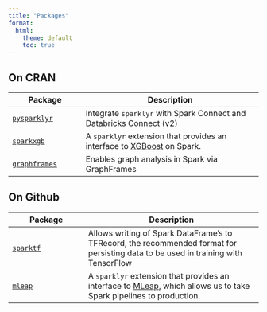 ```yaml
---
title: "Packages"
format:
  html:
    theme: default
    toc: true
---
```


## On CRAN

| Package                                                | Description                                                                                               |
|---------------------|---------------------------------------------------|
| [`pysparklyr`](/packages/pysparklyr/index.md)     | Integrate `sparklyr` with Spark Connect and Databricks Connect (v2)                                       |
| [`sparkxgb`](/packages/sparkxgb/index.md)       | A `sparklyr` extension that provides an interface to [XGBoost](https://github.com/dmlc/xgboost) on Spark. |
| [`graphframes`](/packages/graphframes/index.md) | Enables graph analysis in Spark via GraphFrames                                                           |

## On Github

| Package                                        | Description                                                                                                                                            |
|----------------------|--------------------------------------------------|
| [`sparktf`](/packages/sparktf/index.md) | Allows writing of Spark DataFrame's to TFRecord, the recommended format for persisting data to be used in training with TensorFlow                     |
| [`mleap`](/packages/mleap/index.md)     | A `sparklyr` extension that provides an interface to [MLeap](https://github.com/combust/mleap), which allows us to take Spark pipelines to production. |
